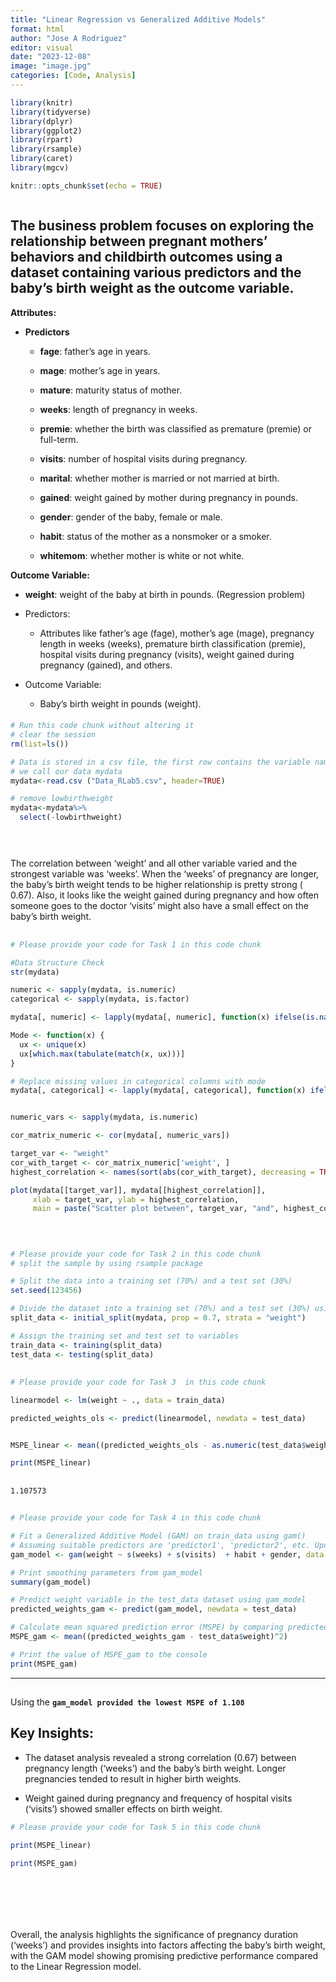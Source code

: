 ```yaml
---
title: "Linear Regression vs Generalized Additive Models"
format: html
author: "Jose A Rodriguez"
editor: visual
date: "2023-12-08"
image: "image.jpg"
categories: [Code, Analysis]
---
```


```r
library(knitr)
library(tidyverse)
library(dplyr)
library(ggplot2)
library(rpart)
library(rsample)
library(caret)
library(mgcv)

knitr::opts_chunk$set(echo = TRUE)



```

## The business problem focuses on exploring the relationship between pregnant mothers' behaviors and childbirth outcomes using a dataset containing various predictors and the baby's birth weight as the outcome variable.

**Attributes:**

-   **Predictors**

    -   **fage**: father's age in years.

    -   **mage**: mother's age in years.

    -   **mature**: maturity status of mother.

    -   **weeks**: length of pregnancy in weeks.

    -   **premie**: whether the birth was classified as premature (premie) or full-term.

    -   **visits**: number of hospital visits during pregnancy.

    -   **marital**: whether mother is married or not married at birth.

    -   **gained**: weight gained by mother during pregnancy in pounds.

    -   **gender**: gender of the baby, female or male.

    -   **habit**: status of the mother as a nonsmoker or a smoker.

    -   **whitemom**: whether mother is white or not white.

**Outcome Variable:**

-   **weight**: weight of the baby at birth in pounds. (Regression problem)

```{=html}
<!-- -->
```
-   Predictors:

    -   Attributes like father's age (fage), mother's age (mage), pregnancy length in weeks (weeks), premature birth classification (premie), hospital visits during pregnancy (visits), weight gained during pregnancy (gained), and others.

-   Outcome Variable:

    -   Baby's birth weight in pounds (weight).

#### 

```r
# Run this code chunk without altering it
# clear the session
rm(list=ls())

# Data is stored in a csv file, the first row contains the variable names. 
# we call our data mydata
mydata<-read.csv ("Data_RLab5.csv", header=TRUE)

# remove lowbirthweight
mydata<-mydata%>%
  select(-lowbirthweight)




```

## 

::: {.callout-important appearance="simple"}
## 

The correlation between 'weight' and all other variable varied and the strongest variable was 'weeks'. When the 'weeks' of pregnancy are longer, the baby's birth weight tends to be higher relationship is pretty strong ( 0.67). Also, it looks like the weight gained during pregnancy and how often someone goes to the doctor 'visits' might also have a small effect on the baby's birth weight.
:::

## 

```r
# Please provide your code for Task 1 in this code chunk

#Data Structure Check
str(mydata)

numeric <- sapply(mydata, is.numeric)
categorical <- sapply(mydata, is.factor)

mydata[, numeric] <- lapply(mydata[, numeric], function(x) ifelse(is.na(x), median(x, na.rm = TRUE), x))

Mode <- function(x) {
  ux <- unique(x)
  ux[which.max(tabulate(match(x, ux)))]
}

# Replace missing values in categorical columns with mode
mydata[, categorical] <- lapply(mydata[, categorical], function(x) ifelse(is.na(x), Mode(x), x))


numeric_vars <- sapply(mydata, is.numeric)

cor_matrix_numeric <- cor(mydata[, numeric_vars])

target_var <- "weight"  
cor_with_target <- cor_matrix_numeric['weight', ]
highest_correlation <- names(sort(abs(cor_with_target), decreasing = TRUE)[2])

plot(mydata[[target_var]], mydata[[highest_correlation]],
     xlab = target_var, ylab = highest_correlation,
     main = paste("Scatter plot between", target_var, "and", highest_correlation))




```

## 

```r
# Please provide your code for Task 2 in this code chunk
# split the sample by using rsample package

# Split the data into a training set (70%) and a test set (30%)
set.seed(123456)

# Divide the dataset into a training set (70%) and a test set (30%) using stratified sampling
split_data <- initial_split(mydata, prop = 0.7, strata = "weight")

# Assign the training set and test set to variables
train_data <- training(split_data)
test_data <- testing(split_data)
```

## 

```r
# Please provide your code for Task 3  in this code chunk

linearmodel <- lm(weight ~ ., data = train_data)

predicted_weights_ols <- predict(linearmodel, newdata = test_data)


MSPE_linear <- mean((predicted_weights_ols - as.numeric(test_data$weight))^2, na.rm = TRUE)

print(MSPE_linear)

```

## 

::: {.callout-important appearance="simple"}
```         
1.107573
```
:::

## 

```r
# Please provide your code for Task 4 in this code chunk

# Fit a Generalized Additive Model (GAM) on train_data using gam()
# Assuming suitable predictors are 'predictor1', 'predictor2', etc. Update these names based on your dataset.
gam_model <- gam(weight ~ s(weeks) + s(visits)  + habit + gender, data = train_data, method = "REML")

# Print smoothing parameters from gam_model
summary(gam_model)

# Predict weight variable in the test_data dataset using gam_model
predicted_weights_gam <- predict(gam_model, newdata = test_data)

# Calculate mean squared prediction error (MSPE) by comparing predicted values with actual values
MSPE_gam <- mean((predicted_weights_gam - test_data$weight)^2)

# Print the value of MSPE_gam to the console
print(MSPE_gam)


```

------------------------------------------------------------------------

## 

::: {.callout-important appearance="simple"}
Using the **`gam_model provided the lowest MSPE of 1.108`**
:::

## Key Insights:

-   The dataset analysis revealed a strong correlation (0.67) between pregnancy length ('weeks') and the baby's birth weight. Longer pregnancies tended to result in higher birth weights.

-   Weight gained during pregnancy and frequency of hospital visits ('visits') showed smaller effects on birth weight.

```r
# Please provide your code for Task 5 in this code chunk

print(MSPE_linear)

print(MSPE_gam)








```

Overall, the analysis highlights the significance of pregnancy duration ('weeks') and provides insights into factors affecting the baby's birth weight, with the GAM model showing promising predictive performance compared to the Linear Regression model.

